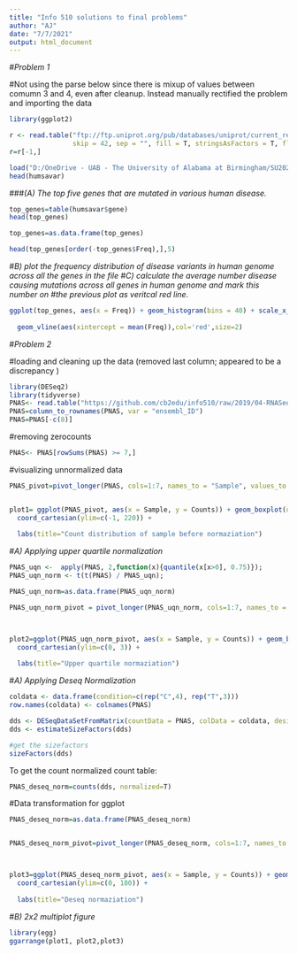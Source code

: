 ---
title: "Info 510 solutions to final problems"
author: "AJ"
date: "7/7/2021"
output: html_document
---


#*Problem 1*

#Not using the parse below since there is mixup of values between comumn 3 and 4, even after cleanup. Instead manually rectified the problem and importing the data  

```{r}
library(ggplot2)

r <- read.table("ftp://ftp.uniprot.org/pub/databases/uniprot/current_release/knowledgebase/variants/humsavar.txt", header = T, 
				skip = 42, sep = "", fill = T, stringsAsFactors = T, flush = T, nrows=79746)
r=r[-1,]

load("D:/OneDrive - UAB - The University of Alabama at Birmingham/SU2021 INFO 710 Programming with Biological Data/sp2/humsvar.RData")
head(humsavar)
```

###*(A) The top five genes that are mutated in various human disease.*

```{r}
top_genes=table(humsavar$gene)
head(top_genes)

top_genes=as.data.frame(top_genes)

head(top_genes[order(-top_genes$Freq),],5)
```


#*B) plot the frequency distribution of disease variants in human genome across all the genes in the file*
#*C) calculate the average number disease causing mutations across all genes in human genome and mark this number on*
#*the previous plot as veritcal red line.*

```{r}
ggplot(top_genes, aes(x = Freq)) + geom_histogram(bins = 40) + scale_x_log10() +
  
  geom_vline(aes(xintercept = mean(Freq)),col='red',size=2) 
```


#*Problem 2* 



#loading and cleaning up the data (removed last column; appeared to be a discrepancy )
```{r}
library(DESeq2)
library(tidyverse)
PNAS<- read.table("https://github.com/cb2edu/info510/raw/2019/04-RNASeq/data/pnas_expression.txt", header = T)
PNAS=column_to_rownames(PNAS, var = "ensembl_ID")
PNAS=PNAS[-c(8)]
```


#removing zerocounts 

```{r}
PNAS<- PNAS[rowSums(PNAS) >= 7,]
```

#visualizing unnormalized data


```{r}

PNAS_pivot=pivot_longer(PNAS, cols=1:7, names_to = "Sample", values_to = "Counts")


plot1= ggplot(PNAS_pivot, aes(x = Sample, y = Counts)) + geom_boxplot(outlier.shape = NA) +
  coord_cartesian(ylim=c(-1, 220)) + 
  
  labs(title="Count distribution of sample before normaziation")


```

#*A)  Applying upper quartile normalization* 

```{r}
PNAS_uqn <-  apply(PNAS, 2,function(x){quantile(x[x>0], 0.75)});
PNAS_uqn_norm <- t(t(PNAS) / PNAS_uqn);

PNAS_uqn_norm=as.data.frame(PNAS_uqn_norm)

PNAS_uqn_norm_pivot = pivot_longer(PNAS_uqn_norm, cols=1:7, names_to = "Sample", values_to = "Counts")



plot2=ggplot(PNAS_uqn_norm_pivot, aes(x = Sample, y = Counts)) + geom_boxplot(outlier.shape = NA) +
  coord_cartesian(ylim=c(0, 3)) + 
  
  labs(title="Upper quartile normaziation")


```

#*A) Applying Deseq Normalization*

```{r}
coldata <- data.frame(condition=c(rep("C",4), rep("T",3)))
row.names(coldata) <- colnames(PNAS)

dds <- DESeqDataSetFromMatrix(countData = PNAS, colData = coldata, design = ~ condition)
dds <- estimateSizeFactors(dds)
```


```{r cache=TRUE}
#get the sizefactors
sizeFactors(dds)
```

To get the count normalized count table:
```{r cache=TRUE}
PNAS_deseq_norm=counts(dds, normalized=T)
```


#Data transformation for ggplot

```{r}
PNAS_deseq_norm=as.data.frame(PNAS_deseq_norm)


PNAS_deseq_norm_pivot=pivot_longer(PNAS_deseq_norm, cols=1:7, names_to = "Sample", values_to = "Counts")



plot3=ggplot(PNAS_deseq_norm_pivot, aes(x = Sample, y = Counts)) + geom_boxplot(outlier.shape = NA) +
  coord_cartesian(ylim=c(0, 180)) + 
  
  labs(title="Deseq normaziation")

```

#*B) 2x2 multiplot figure*

```{r}
library(egg)
ggarrange(plot1, plot2,plot3)
```

